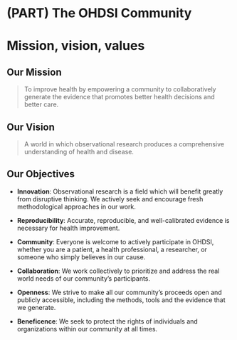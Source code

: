# (PART) The OHDSI Community {-} 

# Mission, vision, values {#MissionVissionValues}

## Our Mission

> To improve health by empowering a community to collaboratively generate the evidence that promotes better health decisions and better care.

## Our Vision

> A world in which observational research produces a comprehensive understanding of health and disease.

## Our Objectives

* **Innovation**: Observational research is a field which will benefit greatly from disruptive thinking. We actively seek and encourage fresh methodological approaches in our work.

* **Reproducibility**: Accurate, reproducible, and well-calibrated evidence is necessary for health improvement.

* **Community**: Everyone is welcome to actively participate in OHDSI, whether you are a patient, a health professional, a researcher, or someone who simply believes in our cause.

* **Collaboration**: We work collectively to prioritize and address the real world needs of our community’s participants.

* **Openness**: We strive to make all our community’s proceeds open and publicly accessible, including the methods, tools and the evidence that we generate.

* **Beneficence**: We seek to protect the rights of individuals and organizations within our community at all times.
